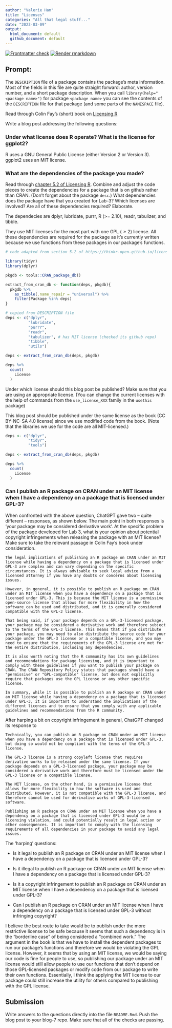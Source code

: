 ```yaml
---
author: "Valerie Han"
title: "Licenses"
categories: "All that legal stuff..."
date: "2023-03-09"
output:
  html_document: default
  github_document: default
---
```


<!-- README.md is generated from README.Rmd. Please edit that file -->
<!-- badges: start -->
[![Frontmatter check](../../actions/workflows/check-yaml.yaml/badge.svg)](../../actions/workflows/check-yaml.yaml)
[![Render rmarkdown](../../actions/workflows/render-rmarkdown.yaml/badge.svg)](../../actions/workflows/render-rmarkdown.yaml)
<!-- badges: end -->
  

## Prompt:

The `DESCRIPTION` file of a package contains the package's meta information. Most of the fields in this file are quite straight forward: author, version number, and a short package description. When you call `library(help="<package name>")` for  package `<package name>` you can see the contents of the `DESCRIPTION` file for that package (and some parts of the `NAMESPACE` file).

Read through Colin Fay's (short) book on [Licensing R](https://thinkr-open.github.io/licensing-r/)

Write a blog post addressing the following questions: 

### Under what license does R operate? What is the license for ggplot2?

R uses a GNU General Public License (either Version 2 or Version 3). ggplot2 uses an MIT license.

### What are the dependencies of the package you made?

Read through [chapter 5.2 of Licensing R](https://thinkr-open.github.io/licensing-r/practical.html#dependencies-exploration). Combine and adjust the code pieces to create the dependencies for a package that is on github rather than CRAN. (Don't forget about the package `desc`.) What dependencies does the package have that you created for Lab-3? 
Which licenses are involved? 
Are all of these dependencies required? Elaborate.

The dependecies are 
    dplyr,
    lubridate,
    purrr,
    R (>= 2.10),
    readr,
    tabulizer, and
    tibble.
    
    
They use MIT licenses for the most part with one GPL ($\geq 2$) license. All these dependencies are required for the package as it's currently written because we use functions from these packages in our package's functions.


```r
# code adapted from section 5.2 of https://thinkr-open.github.io/licensing-r/practical.html

library(tidyr)
library(dplyr)

pkgdb <- tools::CRAN_package_db()

extract_from_cran_db <- function(deps, pkgdb){
  pkgdb %>%
    as_tibble(.name_repair = "universal") %>%
    filter(Package %in% deps) 
}

# copied from DESCRIPTION file
deps <- c("dplyr",
          "lubridate",
          "purrr",
          "readr",
          "tabulizer", # has MIT license (checked its github repo)
          "tibble",
          "utils")

deps <- extract_from_cran_db(deps, pkgdb)

deps %>%
  count(
    License
  )

```

Under which license should this blog post be published? Make sure that you are using an appropriate license. (You can change the current licenses with the help of commands from the `use_license_XXX` family in the `usethis` package)

This blog post should be published under the same license as the book (CC BY-NC-SA 4.0 license) since we use modified code from the book. (Note that the libraries we use for the code are all MIT-licensed.) 

```r
deps <- c("dplyr",
          "tidyr",
          "tools")

deps <- extract_from_cran_db(deps, pkgdb)

deps %>%
  count(
    License
  )
```



### Can I publish an R package on CRAN under an MIT license when I have a dependency on a package that is licensed under GPL-3?

When confronted with the above question, ChatGPT gave two -- quite different -- responses, as shown below. 
The main point in both responses is 'your package may be considered  derivative work'. At the specific problem of the package developed for Lab 3, what is your opinion about potential copyright infringements when releasing the package with an MIT license? Make sure to take the relevant passage in Colin Fay's book under consideration.

```
The legal implications of publishing an R package on CRAN under an MIT license while having a dependency on a package that is licensed under GPL-3 are complex and can vary depending on the specific circumstances. It is always advisable to seek legal advice from a licensed attorney if you have any doubts or concerns about licensing issues.

However, in general, it is possible to publish an R package on CRAN under an MIT license when you have a dependency on a package that is licensed under GPL-3. This is because the MIT license is a permissive open-source license that allows for more flexibility in how the software can be used and distributed, and it is generally considered compatible with the GPL-3 license.

That being said, if your package depends on a GPL-3-licensed package, your package may be considered a derivative work and therefore subject to the terms of the GPL-3 license. This means that if you distribute your package, you may need to also distribute the source code for your package under the GPL-3 license or a compatible license, and you may need to ensure that the requirements of the GPL-3 license are met for the entire distribution, including any dependencies.

It is also worth noting that the R community has its own guidelines and recommendations for package licensing, and it is important to comply with these guidelines if you want to publish your package on CRAN. The CRAN Repository Policy states that packages should have a "permissive" or "GPL-compatible" license, but does not explicitly require that packages use the GPL license or any other specific license.

In summary, while it is possible to publish an R package on CRAN under an MIT license while having a dependency on a package that is licensed under GPL-3, it is important to understand the implications of the different licenses and to ensure that you comply with any applicable guidelines and recommendations from the R community.
```

After harping a bit on copyright infringement in general, ChatGPT changed its response to

```
Technically, you can publish an R package on CRAN under an MIT license when you have a dependency on a package that is licensed under GPL-3, but doing so would not be compliant with the terms of the GPL-3 license.

The GPL-3 license is a strong copyleft license that requires derivative works to be released under the same license. If your package depends on a GPL-3-licensed package, your package may be considered a derivative work and therefore must be licensed under the GPL-3 license or a compatible license.

The MIT license, on the other hand, is a permissive license that allows for more flexibility in how the software is used and distributed. However, it is not compatible with the GPL-3 license, and therefore cannot be used for derivative works of GPL-3-licensed software.

Publishing an R package on CRAN under an MIT license when you have a dependency on a package that is licensed under GPL-3 would be a licensing violation, and could potentially result in legal action or other consequences. It is important to comply with the licensing requirements of all dependencies in your package to avoid any legal issues.
```

The 'harping' questions:

- Is it legal to publish an R package on CRAN under an MIT license when I have a dependency on a package that is licensed under GPL-3?

- Is it illegal to publish an R package on CRAN under an MIT license when I have a dependency on a package that is licensed under GPL-3?

- Is it a copyright infringement to publish an R package on CRAN under an MIT license when I have a dependency on a package that is licensed under GPL-3?

- Can I publish an R package on CRAN under an MIT license when I have a dependency on a package that is licensed under GPL-3 without infringing copyright?


I believe the best route to take would be to publish under the more restrictive license to be safe because it seems that such a dependency is in the "borderline case" of being considered a "combined work." The argument in the book is that we have to install the dependent packages to run our package's functions and therefore we would be violating the GPL license. However, it seems that by using an MIT license, we would be saying our code is fine for people to use, so publishing our package under an MIT license would still allow people to use our functions that don't depend on those GPL-licensed packages or modify code from our package to write their own functions. Essentially, I think the applying the MIT license to our package could still increase the utility for others compared to publishing with the GPL license.



## Submission

Write answers to the questions directly into the file `README.Rmd`. Push the blog post to your blog-7 repo. Make sure that all of the checks are passing.

